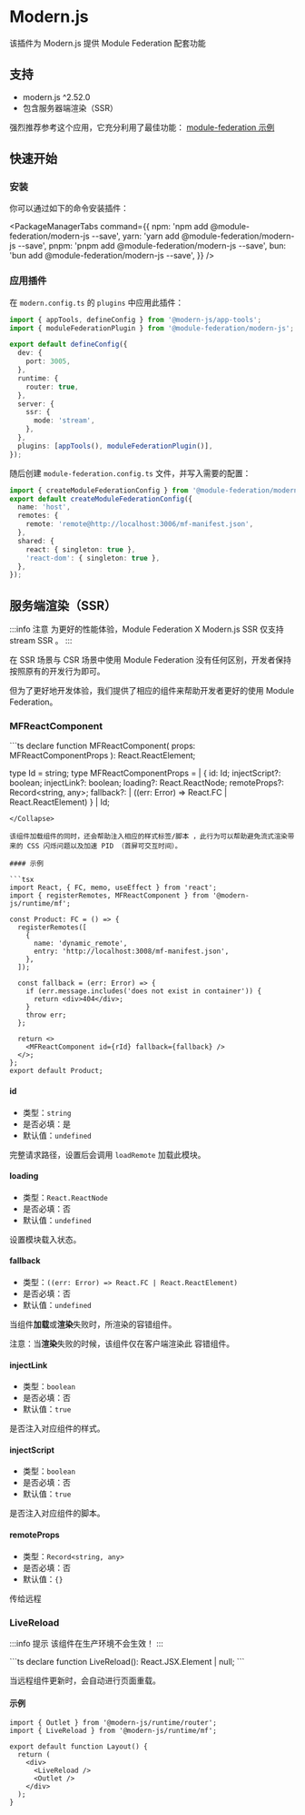 # Modern.js

该插件为 Modern.js 提供 Module Federation 配套功能

## 支持

- modern.js ^2.52.0
- 包含服务器端渲染（SSR）

强烈推荐参考这个应用，它充分利用了最佳功能：
[module-federation 示例](https://github.com/module-federation/core/tree/feat/modernjs-ssr/apps/modernjs-ssr)

## 快速开始

### 安装

你可以通过如下的命令安装插件：


<PackageManagerTabs
  command={{
    npm: 'npm add @module-federation/modern-js --save',
    yarn: 'yarn add @module-federation/modern-js --save',
    pnpm: 'pnpm add @module-federation/modern-js --save',
    bun: 'bun add @module-federation/modern-js --save',
  }}
/>

### 应用插件

在 `modern.config.ts` 的 `plugins` 中应用此插件：

```ts title="modern.config.ts"
import { appTools, defineConfig } from '@modern-js/app-tools';
import { moduleFederationPlugin } from '@module-federation/modern-js';

export default defineConfig({
  dev: {
    port: 3005,
  },
  runtime: {
    router: true,
  },
  server: {
    ssr: {
      mode: 'stream',
    },
  },
  plugins: [appTools(), moduleFederationPlugin()],
});
```

随后创建 `module-federation.config.ts` 文件，并写入需要的配置：

```ts title="module-federation.config.ts"
import { createModuleFederationConfig } from '@module-federation/modern-js';
export default createModuleFederationConfig({
  name: 'host',
  remotes: {
    remote: 'remote@http://localhost:3006/mf-manifest.json',
  },
  shared: {
    react: { singleton: true },
    'react-dom': { singleton: true },
  },
});
```

## 服务端渲染（SSR）

:::info 注意
为更好的性能体验，Module Federation X Modern.js SSR 仅支持 stream SSR 。
:::

在 SSR 场景与 CSR 场景中使用 Module Federation 没有任何区别，开发者保持按照原有的开发行为即可。

但为了更好地开发体验，我们提供了相应的组件来帮助开发者更好的使用 Module Federation。

### MFReactComponent


<Collapse>
```ts
declare function MFReactComponent(
  props: MFReactComponentProps
): React.ReactElement;

type Id = string;
type MFReactComponentProps =
  | {
      id: Id;
      injectScript?: boolean;
      injectLink?: boolean;
      loading?: React.ReactNode;
      remoteProps?: Record<string, any>;
      fallback?:
        | ((err: Error) => React.FC | React.ReactElement)
    }
  | Id;
```
</Collapse>

该组件加载组件的同时，还会帮助注入相应的样式标签/脚本 ，此行为可以帮助避免流式渲染带来的 CSS 闪烁问题以及加速 PID （首屏可交互时间）。

#### 示例

```tsx
import React, { FC, memo, useEffect } from 'react';
import { registerRemotes, MFReactComponent } from '@modern-js/runtime/mf';

const Product: FC = () => {
  registerRemotes([
    {
      name: 'dynamic_remote',
      entry: 'http://localhost:3008/mf-manifest.json',
    },
  ]);

  const fallback = (err: Error) => {
    if (err.message.includes('does not exist in container')) {
      return <div>404</div>;
    }
    throw err;
  };

  return <>
    <MFReactComponent id={rId} fallback={fallback} />
  </>;
};
export default Product;
```

#### id

- 类型：`string`
- 是否必填：是
- 默认值：`undefined`

完整请求路径，设置后会调用 `loadRemote` 加载此模块。

#### loading

- 类型：`React.ReactNode`
- 是否必填：否
- 默认值：`undefined`

设置模块载入状态。

#### fallback

- 类型：`((err: Error) => React.FC | React.ReactElement)`
- 是否必填：否
- 默认值：`undefined`

当组件**加载**或**渲染**失败时，所渲染的容错组件。

注意：当**渲染**失败的时候，该组件仅在客户端渲染此 容错组件。

#### injectLink

- 类型：`boolean`
- 是否必填：否
- 默认值：`true`

是否注入对应组件的样式。

#### injectScript

- 类型：`boolean`
- 是否必填：否
- 默认值：`true`

是否注入对应组件的脚本。

#### remoteProps

- 类型：`Record<string, any>`
- 是否必填：否
- 默认值：`{}`

传给远程

### LiveReload

:::info 提示
该组件在生产环境不会生效！
:::

<Collapse>
```ts
declare function LiveReload(): React.JSX.Element | null;
```
</Collapse>

当远程组件更新时，会自动进行页面重载。

#### 示例

```tsx
import { Outlet } from '@modern-js/runtime/router';
import { LiveReload } from '@modern-js/runtime/mf';

export default function Layout() {
  return (
    <div>
      <LiveReload />
      <Outlet />
    </div>
  );
}
```
